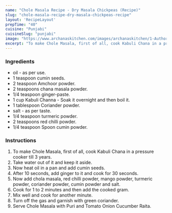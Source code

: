 ---
name: "Chole Masala Recipe - Dry Masala Chickpeas (Recipe)"
slug: "chole-masala-recipe-dry-masala-chickpeas-recipe"
layout: 'RecipeLayout'
prepTime: "40"
cuisine: "Punjabi"
cuisineSlug: "punjabi"
image: "https://www.archanaskitchen.com/images/archanaskitchen/1-Author/Waagmi_Soni/Dry_Chole_recipe_1600.jpg"
excerpt: "To make Chole Masala, first of all, cook Kabuli Chana in a pressure cooker till 3 years"
---

### Ingredients

-  oil - as per use.
-  1 teaspoon cumin seeds.
-  2 teaspoon Amchoor powder.
-  2 teaspoons chana masala powder.
-  1/4 teaspoon ginger-paste.
- 1 cup Kabuli Channa - Soak it overnight and then boil it.
-  1 tablespoon Coriander powder.
-  salt - as per taste.
-  1/4 teaspoon turmeric powder.
-  2 teaspoons red chilli powder.
-  1/4 teaspoon Spoon cumin powder.

### Instructions

1. To make Chole Masala, first of all, cook Kabuli Chana in a pressure cooker till 3 years.
1. Take water out of it and keep it aside.
1. Now heat oil in a pan and add cumin seeds.
1. After 10 seconds, add ginger to it and cook for 30 seconds.
1. Now add chola masala, red chilli powder, mango powder, turmeric powder, coriander powder, cumin powder and salt.
1. Cook for 1 to 2 minutes and then add the cooked gram.
1. Mix well and cook for another minute.
1. Turn off the gas and garnish with green coriander.
1. Serve Chole Masala with Puri and Tomato Onion Cucumber Raita.

